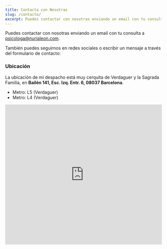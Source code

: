 ---
title: Contacta con Nosotras
slug: /contacto/
excerpt: Puedes contactar con nosotras enviando un email con tu consulta a psicologa@nurialeon.com, seguirnos en redes sociales o escribir un mensaje a través del formulario de contacto.
---


<SocialNetworks />

Puedes contactar con nosotras enviando un email con tu consulta a [psicologa@nurialeon.com](mailto:psicologa@nurialeon.com).

También puedes seguirnos en redes sociales o escribir un mensaje a través del formulario de contacto:

<ContactForm />

### Ubicación

La ubicación de mi despacho está muy cerquita de Verdaguer y la Sagrada Familia, en **Bailèn 141, Esc. Izq. Entr. 6, 08037 Barcelona**.

- Metro: L5 (Verdaguer)
- Metro: L4 (Verdaguer)

<iframe
  src="https://www.google.com/maps/embed?pb=!1m14!1m8!1m3!1d11969.483224823134!2d2.1746346!3d41.4094687!3m2!1i1024!2i768!4f13.1!3m3!1m2!1s0x0%3A0x79d43e1d92f336b9!2zTsO6cmlhIExlw7NuIFBzaWPDs2xvZ2E!5e0!3m2!1sen!2ses!4v1636820825844!5m2!1sen!2ses"
  width="600"
  height="450"
  style="border:0; width: 100%;"
  allowfullscreen=""
  loading="lazy"
  class="mt-4"
></iframe>
